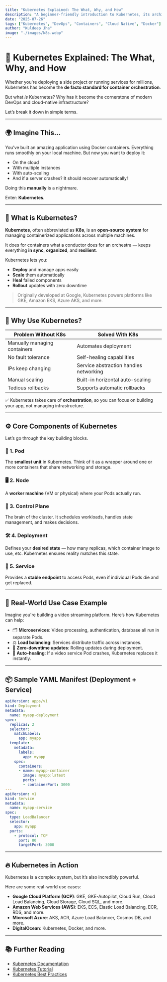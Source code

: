 ```yaml
---
title: "Kubernetes Explained: The What, Why, and How"
description: "A beginner-friendly introduction to Kubernetes, its architecture, components, and real-world use cases."
date: "2025-07-26"
tags: ["Kubernetes", "DevOps", "Containers", "Cloud Native", "Docker"]
author: "Kuldeep Jha"
image: "./images/k8s.webp"
---
```



# 🚢 Kubernetes Explained: The What, Why, and How

Whether you're deploying a side project or running services for millions, Kubernetes has become the **de facto standard for container orchestration**.

But what *is* Kubernetes? Why has it become the cornerstone of modern DevOps and cloud-native infrastructure?

Let’s break it down in simple terms.

---

## 🌍 Imagine This...

You’ve built an amazing application using Docker containers. Everything runs smoothly on your local machine. But now you want to deploy it:

- On the cloud
- With multiple instances
- With auto-scaling
- And if a server crashes? It should recover automatically!

Doing this **manually** is a nightmare.

Enter: **Kubernetes**.

---

## 🧠 What is Kubernetes?

**Kubernetes**, often abbreviated as **K8s**, is an **open-source system** for managing containerized applications across multiple machines.

It does for containers what a conductor does for an orchestra — keeps everything **in sync**, **organized**, and **resilient**.

Kubernetes lets you:

- **Deploy** and manage apps easily
- **Scale** them automatically
- **Heal** failed components
- **Rollout** updates with zero downtime

> Originally developed at Google, Kubernetes powers platforms like GKE, Amazon EKS, Azure AKS, and more.

---

## 🤔 Why Use Kubernetes?

| Problem Without K8s | Solved With K8s |
|---------------------|------------------|
| Manually managing containers | Automates deployment |
| No fault tolerance | Self-healing capabilities |
| IPs keep changing | Service abstraction handles networking |
| Manual scaling | Built-in horizontal auto-scaling |
| Tedious rollbacks | Supports automatic rollbacks |

✅ Kubernetes takes care of **orchestration**, so you can focus on building your app, not managing infrastructure.

---

## ⚙️ Core Components of Kubernetes

Let’s go through the key building blocks.

### 🧩 1. **Pod**
The **smallest unit** in Kubernetes. Think of it as a wrapper around one or more containers that share networking and storage.

### 🖥️ 2. **Node**
A **worker machine** (VM or physical) where your Pods actually run.

### 🧠 3. **Control Plane**
The brain of the cluster. It schedules workloads, handles state management, and makes decisions.

### 🛠️ 4. **Deployment**
Defines your **desired state** — how many replicas, which container image to use, etc. Kubernetes ensures reality matches this state.

### 🔗 5. **Service**
Provides a **stable endpoint** to access Pods, even if individual Pods die and get replaced.

---

## 🔧 Real-World Use Case Example

Imagine you're building a video streaming platform. Here’s how Kubernetes can help:

- 🗂️ **Microservices**: Video processing, authentication, database all run in separate Pods.
- ⚖️ **Load balancing**: Services distribute traffic across instances.
- 🔄 **Zero-downtime updates**: Rolling updates during deployment.
- 🧠 **Auto-healing**: If a video service Pod crashes, Kubernetes replaces it instantly.

---

## 📦 Sample YAML Manifest (Deployment + Service)

```yaml
apiVersion: apps/v1
kind: Deployment
metadata:
  name: myapp-deployment
spec:
  replicas: 2
  selector:
    matchLabels:
      app: myapp
  template:
    metadata:
      labels:
        app: myapp
    spec:
      containers:
      - name: myapp-container
        image: myapp:latest
        ports:
        - containerPort: 3000
---
apiVersion: v1
kind: Service
metadata:
  name: myapp-service
spec:
  type: LoadBalancer
  selector:
    app: myapp
  ports:
    - protocol: TCP
      port: 80
      targetPort: 3000
```

---

## 🔥 Kubernetes in Action

Kubernetes is a complex system, but it’s also incredibly powerful.

Here are some real-world use cases:

- **Google Cloud Platform (GCP)**: GKE, GKE-Autopilot, Cloud Run, Cloud Load Balancing, Cloud Storage, Cloud SQL, and more.
- **Amazon Web Services (AWS)**: EKS, ECS, Elastic Load Balancing, ECR, RDS, and more.
- **Microsoft Azure**: AKS, ACR, Azure Load Balancer, Cosmos DB, and more.
- **DigitalOcean**: Kubernetes, Docker, and more.

---

## 📚 Further Reading

- [Kubernetes Documentation](https://kubernetes.io/docs/home/)
- [Kubernetes Tutorial](https://kubernetes.io/docs/tutorials/)
- [Kubernetes Best Practices](https://kubernetes.io/docs/concepts/overview/working-with-objects/kubernetes-objects/)    
